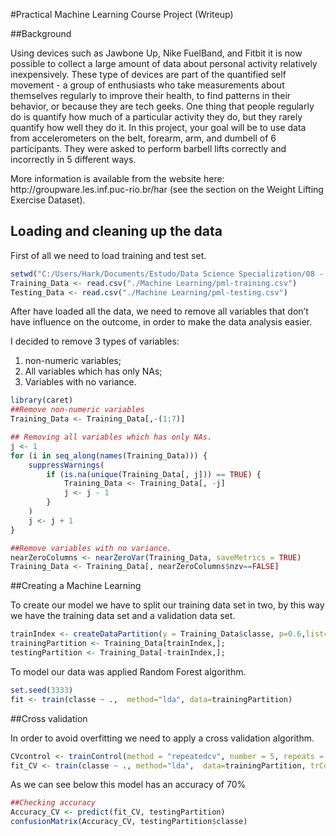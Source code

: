 #Practical Machine Learning Course Project (Writeup)

##Background

Using devices such as Jawbone Up, Nike FuelBand, and Fitbit it is now possible to collect a large amount of data about personal activity relatively inexpensively. These type of devices are part of the quantified self movement - a group of enthusiasts who take measurements about themselves regularly to improve their health, to find patterns in their behavior, or because they are tech geeks. One thing that people regularly do is quantify how much of a particular activity they do, but they rarely quantify how well they do it. In this project, your goal will be to use data from accelerometers on the belt, forearm, arm, and dumbell of 6 participants. They were asked to perform barbell lifts correctly and incorrectly in 5 different ways.

More information is available from the website here: http://groupware.les.inf.puc-rio.br/har (see the section on the Weight Lifting Exercise Dataset). 

## Loading and cleaning up the data

First of all we need to load training and test set.

```r
setwd("C:/Users/Hark/Documents/Estudo/Data Science Specialization/08 - Practical Machine Learning/Curso")
Training_Data <- read.csv("./Machine Learning/pml-training.csv")
Testing_Data <- read.csv("./Machine Learning/pml-testing.csv")
```

After have loaded all the data, we need to remove all variables that don't have influence on the outcome, in order to make the data analysis easier.

I decided to remove 3 types of variables:

1. non-numeric variables;
2. All variables which has only NAs;
3. Variables with no variance.

```r
library(caret)
##Remove non-numeric variables
Training_Data <- Training_Data[,-(1:7)]

## Removing all variables which has only NAs.
j <- 1
for (i in seq_along(names(Training_Data))) {
    suppressWarnings(
        if (is.na(unique(Training_Data[, j])) == TRUE) {
            Training_Data <- Training_Data[, -j]
            j <- j - 1
        }
    )
    j <- j + 1
}

##Remove variables with no variance.
nearZeroColumns <- nearZeroVar(Training_Data, saveMetrics = TRUE)
Training_Data <- Training_Data[, nearZeroColumns$nzv==FALSE]
```

##Creating a Machine Learning

To create our model we have to split our training data set in two, by this way we have the training data set and a validation data set.

```r
trainIndex <- createDataPartition(y = Training_Data$classe, p=0.6,list=FALSE);
trainingPartition <- Training_Data[trainIndex,];
testingPartition <- Training_Data[-trainIndex,];
```

To model our data was applied Random Forest algorithm.

```r
set.seed(3333)
fit <- train(classe ~ .,  method="lda", data=trainingPartition)
```

##Cross validation

In order to avoid overfitting we need to apply a cross validation algorithm.

```r
CVcontrol <- trainControl(method = "repeatedcv", number = 5, repeats = 5)
fit_CV <- train(classe ~ ., method="lda",  data=trainingPartition, trControl = CVcontrol)
```

As we can see below this model has an accuracy of 70%

```r
##Checking accuracy
Accuracy_CV <- predict(fit_CV, testingPartition)
confusionMatrix(Accuracy_CV, testingPartition$classe)
```
